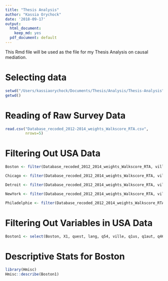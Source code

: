 ```yaml
---
title: "Thesis Analysis"
author: "Kassia Orychock"
date: '2018-09-17'
output:
  html_document:
    keep_md: yes
  pdf_document: default
---
```


This Rmd file will be used as the file for my Thesis Analysis on causal mediation.

# Selecting data
```r
setwd("/Users/kassiaorychock/Documents/Thesis/Analysis/Thesis-Analysis")
getwd()
```


# Reading of Raw Survey Data
```r
read.csv("Database_recoded_2012-2014_weights_Walkscore_RTA.csv",
         nrows=5)
```

# Filtering Out USA Data
```r
Boston <- filter(Database_recoded_2012_2014_weights_Walkscore_RTA, ville == "Boston")

Chicago <- filter(Database_recoded_2012_2014_weights_Walkscore_RTA, ville == "Chicago")

Detroit <- filter(Database_recoded_2012_2014_weights_Walkscore_RTA, ville == "Détroit")

NewYork <- filter(Database_recoded_2012_2014_weights_Walkscore_RTA, ville == "New-York")

Philadelphie <- filter(Database_recoded_2012_2014_weights_Walkscore_RTA, ville == "Philadelphie")
```

# Filtering Out Variables in USA Data
```r
Boston1 <- select(Boston, X1, quest, lang, q54, ville, q1us, q1aut, q46b7, q46b9, q2, q13, q14, q15, q16, q17, q18, q19, q20, q21, q22b, q22c, q22d, q22e, q22f_m1, q23, q24, q25, q26, q27, q28, q40, q41, q42, q44, q45, q46b, q47, q48, q49, q50, q51, Q52_occupational_status_category, q53, bmi, bmi_category, WalkScore, WalkScoreLabel, TransitScore, TransitScoreLabel, BikeScore, BikeScoreLabel, DiningandDrinkingScore, GroceryScore)
```


# Descriptive Stats for Boston
```r
library(Hmisc)
Hmisc::describe(Boston1)
```


  